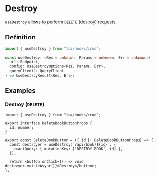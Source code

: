 # Destroy

`useDestroy` allows to perform `DELETE` (destroy) requests.

## Definition

```ts filename="Import statement (TypeScript)"
import { useDestroy } from "tqa/hooks/crud";
```

```ts filename="Signature (TypeScript)" copy=false
const useDestroy: <Res = unknown, Params = unknown, Err = unknown>(
  url: Endpoint,
  config: UseDestroyOptions<Res, Params, Err>,
  queryClient?: QueryClient
) => UseDestroyResult<Res, Err>;
```

## Examples

### Destroy (`DELETE`)

```tsx filename="TypeScript (TSX)"
import { useDestroy } from "tqa/hooks/crud";

export interface DeleteBookButtonProps {
  id: number;
}

export const DeleteBookButton = ({ id }: DeleteBookButtonProps) => {
  const destroyer = useDestroy(`/api/book/${id}`, {
    reactQuery: { mutationKey: ["DESTROY_BOOK", id] },
  });

  return <button onClick={() => void destroyer.mutateAsync()}>Destroy</button>;
};
```
